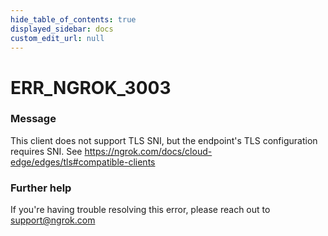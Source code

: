```yaml
---
hide_table_of_contents: true
displayed_sidebar: docs
custom_edit_url: null
---
```



# ERR_NGROK_3003

### Message
This client does not support TLS SNI, but the endpoint's TLS configuration requires SNI. See https://ngrok.com/docs/cloud-edge/edges/tls#compatible-clients

### Further help
If you're having trouble resolving this error, please reach out to [support@ngrok.com](mailto:support@ngrok.com?subject=Help%20with%20ERR_NGROK_3003)


<ErrorDetails error='err_ngrok_3003' />
